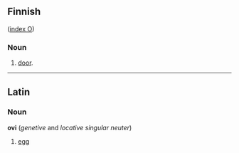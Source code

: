 ==Finnish==
([[Wiktionary:Finnish_index_o|index O]])

===Noun===

# [[door]].

----

==Latin==
===Noun===
'''ovi'''  (''genetive'' and ''locative'' ''singular'' ''neuter'')
# [[egg]]